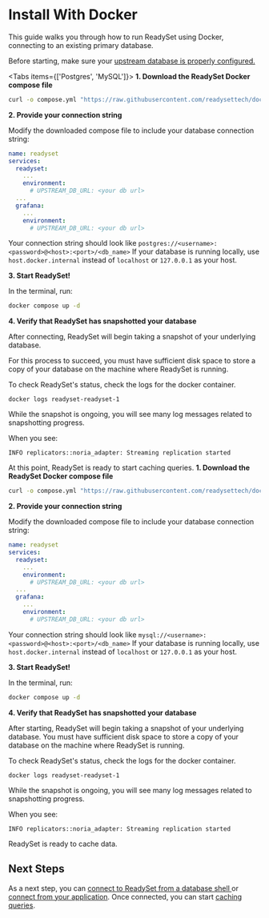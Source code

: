
# Install With Docker

This guide walks you through how to run ReadySet using Docker, connecting to an existing primary database.

<Callout type ="warning">Before starting, make sure your [upstream database is properly configured.](/deploy/configure-your-database)</Callout>

<Tabs items={['Postgres', 'MySQL']}> 
<Tab>
**1. Download the ReadySet Docker compose file**

```sh
curl -o compose.yml "https://raw.githubusercontent.com/readysettech/docs/main/docs/assets/compose.yml"
```

**2. Provide your connection string**

Modify the downloaded compose file to include your database connection string:

```yaml
name: readyset
services:
  readyset:
    ...
    environment:
      # UPSTREAM_DB_URL: <your db url>
  ...
  grafana:
    ...
    environment:
      # UPSTREAM_DB_URL: <your db url>
```
<Callout type="info"> Your connection string should look like ```postgres://<username>:<password>@<host>:<port>/<db_name>```</Callout>
<Callout type="warning">If your database is running locally, use `host.docker.internal` instead of `localhost` or `127.0.0.1` as your host.</Callout>

**3. Start ReadySet!**

In the terminal, run:

```sh
docker compose up -d
```

**4. Verify that ReadySet has snapshotted your database**

After connecting, ReadySet will begin taking a snapshot of your underlying database.

For this process to succeed, you must have sufficient disk space to store a copy of your database on the machine where ReadySet is running.

To check ReadySet's status, check the logs for the docker container.

```
docker logs readyset-readyset-1
```

While the snapshot is ongoing, you will see many log messages related to snapshotting progress.

When you see:

```
INFO replicators::noria_adapter: Streaming replication started
```

At this point, ReadySet is ready to start caching queries.
</Tab>
<Tab>
**1. Download the ReadySet Docker compose file**

```sh
curl -o compose.yml "https://raw.githubusercontent.com/readysettech/docs/main/docs/assets/compose.yml"
```

**2. Provide your connection string**

Modify the downloaded compose file to include your database connection string:

```yaml
name: readyset
services:
  readyset:
    ...
    environment:
      # UPSTREAM_DB_URL: <your db url>
  ...
  grafana:
    ...
    environment:
      # UPSTREAM_DB_URL: <your db url>
```

<Callout type="info"> Your connection string should look like ```mysql://<username>:<password>@<host>:<port>/<db_name>```</Callout>
<Callout type="warning">If your database is running locally, use `host.docker.internal` instead of `localhost` or `127.0.0.1` as your host.</Callout>

**3. Start ReadySet!**

In the terminal, run:

```sh
docker compose up -d
```

**4. Verify that ReadySet has snapshotted your database**

After starting, ReadySet will begin taking a snapshot of your underlying database.  You must have sufficient disk space to store a copy of your database on the machine where ReadySet is running.

To check ReadySet's status, check the logs for the docker container.

```
docker logs readyset-readyset-1
```

While the snapshot is ongoing, you will see many log messages related to snapshotting progress.

When you see:

```
INFO replicators::noria_adapter: Streaming replication started
```

ReadySet is ready to cache data.
</Tab>
</Tabs>
## Next Steps

As a next step, you can [connect to ReadySet from a database shell ](/connect/connect-via-database-shell)or [connect from your application](/connect/connect-an-application-via-an-orm). Once connected, you can start [caching queries](/cache/creating-a-cache).
